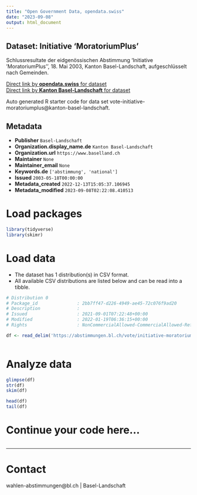 ```yaml
---
title: "Open Government Data, opendata.swiss"
date: "2023-09-08"
output: html_document
---
```


## Dataset: Initiative 'MoratoriumPlus'

Schlussresultate der eidgenössischen Abstimmung 'Initiative 'MoratoriumPlus'', 18. Mai 2003, Kanton Basel-Landschaft, aufgeschlüsselt nach Gemeinden.

[Direct link by **opendata.swiss** for dataset](https://opendata.swiss/de/dataset/initiative-moratoriumplus)<br>
[Direct link by **Kanton Basel-Landschaft** for dataset](https://abstimmungen.bl.ch/vote/initiative-moratoriumplus/data)

Auto generated R starter code for data set vote-initiative-moratoriumplus@kanton-basel-landschaft.

## Metadata

- **Publisher** `Basel-Landschaft`
- **Organization.display_name.de** `Kanton Basel-Landschaft`
- **Organization.url** `https://www.baselland.ch`
- **Maintainer** `None`
- **Maintainer_email** `None`
- **Keywords.de** `['abstimmung', 'national']`
- **Issued** `2003-05-18T00:00:00`
- **Metadata_created** `2022-12-13T15:05:37.106945`
- **Metadata_modified** `2023-09-08T02:22:08.410513`


# Load packages

```r

library(tidyverse)
library(skimr)

```

# Load data

-   The dataset has 1 distribution(s) in CSV format.
-   All available CSV distributions are listed below and can be read into a tibble.

```r

# Distribution 0
# Package_id               : 2bb7ff47-d226-4949-ae45-72c076f9ad20
# Description              : 
# Issued                   : 2021-09-01T07:22:48+00:00
# Modified                 : 2022-01-19T06:36:15+00:00
# Rights                   : NonCommercialAllowed-CommercialAllowed-ReferenceRequired

df <- read_delim('https://abstimmungen.bl.ch/vote/initiative-moratoriumplus/data-csv')



```

# Analyze data

```r

glimpse(df)
str(df)
skim(df)

head(df)
tail(df)

```

# Continue your code here...

```r

```

------------------------------------------------------------------------

# Contact

wahlen-abstimmungen@bl.ch | Basel-Landschaft
